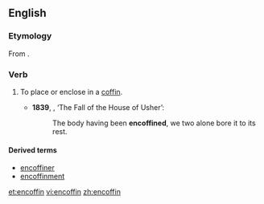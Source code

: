 ==English==

===Etymology===
From {{prefix|en|coffin|lang=en}}.

===Verb===
{{en-verb|encoffins|encoffining|encoffined|encoffined}}

# {{lb|en|transitive}} To place or enclose in a [[coffin]].
#* '''1839''', {{w|Edgar Allan Poe}}, ‘The Fall of the House of Usher’:
#*: The body having been '''encoffined''', we two alone bore it to its rest.

====Derived terms====
* [[encoffiner]]
* [[encoffinment]]

[[et:encoffin]]
[[vi:encoffin]]
[[zh:encoffin]]